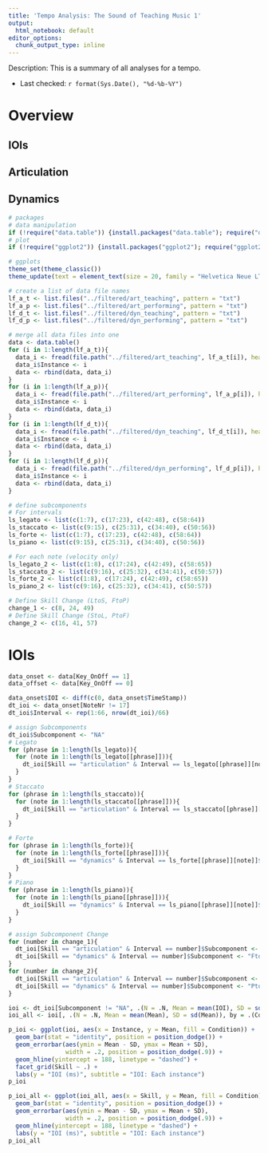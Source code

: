 ```yaml
---
title: 'Tempo Analysis: The Sound of Teaching Music 1'
output:
  html_notebook: default
editor_options: 
  chunk_output_type: inline
---
```


Description: This is a summary of all analyses for a tempo.

- Last checked: `r format(Sys.Date(), "%d-%b-%Y")`

# Overview
## IOIs

## Articulation

## Dynamics

```r
# packages
# data manipulation
if (!require("data.table")) {install.packages("data.table"); require("data.table")}
# plot
if (!require("ggplot2")) {install.packages("ggplot2"); require("ggplot2")}

# ggplots
theme_set(theme_classic())
theme_update(text = element_text(size = 20, family = "Helvetica Neue LT Std 57 Condensed"), legend.position = "bottom")
```

```r
# create a list of data file names
lf_a_t <- list.files("../filtered/art_teaching", pattern = "txt")
lf_a_p <- list.files("../filtered/art_performing", pattern = "txt")
lf_d_t <- list.files("../filtered/dyn_teaching", pattern = "txt")
lf_d_p <- list.files("../filtered/dyn_performing", pattern = "txt")

# merge all data files into one
data <- data.table()
for (i in 1:length(lf_a_t)){
  data_i <- fread(file.path("../filtered/art_teaching", lf_a_t[i]), header = T, sep = ",", dec = ".")
  data_i$Instance <- i
  data <- rbind(data, data_i)
}
for (i in 1:length(lf_a_p)){
  data_i <- fread(file.path("../filtered/art_performing", lf_a_p[i]), header = T, sep = ",", dec = ".")
  data_i$Instance <- i
  data <- rbind(data, data_i)
}
for (i in 1:length(lf_d_t)){
  data_i <- fread(file.path("../filtered/dyn_teaching", lf_d_t[i]), header = T, sep = ",", dec = ".")
  data_i$Instance <- i
  data <- rbind(data, data_i)
}
for (i in 1:length(lf_d_p)){
  data_i <- fread(file.path("../filtered/dyn_performing", lf_d_p[i]), header = T, sep = ",", dec = ".")
  data_i$Instance <- i
  data <- rbind(data, data_i)
}

# define subcomponents
# For intervals
ls_legato <- list(c(1:7), c(17:23), c(42:48), c(58:64))
ls_staccato <- list(c(9:15), c(25:31), c(34:40), c(50:56))
ls_forte <- list(c(1:7), c(17:23), c(42:48), c(58:64))
ls_piano <- list(c(9:15), c(25:31), c(34:40), c(50:56))

# For each note (velocity only)
ls_legato_2 <- list(c(1:8), c(17:24), c(42:49), c(58:65))
ls_staccato_2 <- list(c(9:16), c(25:32), c(34:41), c(50:57))
ls_forte_2 <- list(c(1:8), c(17:24), c(42:49), c(58:65))
ls_piano_2 <- list(c(9:16), c(25:32), c(34:41), c(50:57))

# Define Skill Change (LtoS, FtoP)
change_1 <- c(8, 24, 49)
# Define Skill Change (StoL, PtoF)
change_2 <- c(16, 41, 57)
```

# IOIs
```r
data_onset <- data[Key_OnOff == 1]
data_offset <- data[Key_OnOff == 0]

data_onset$IOI <- diff(c(0, data_onset$TimeStamp))
dt_ioi <- data_onset[NoteNr != 17]
dt_ioi$Interval <- rep(1:66, nrow(dt_ioi)/66)

# assign Subcomponents
dt_ioi$Subcomponent <- "NA"
# Legato
for (phrase in 1:length(ls_legato)){
  for (note in 1:length(ls_legato[[phrase]])){
    dt_ioi[Skill == "articulation" & Interval == ls_legato[[phrase]][note]]$Subcomponent <- "Legato"
  }
}
# Staccato
for (phrase in 1:length(ls_staccato)){
  for (note in 1:length(ls_staccato[[phrase]])){
    dt_ioi[Skill == "articulation" & Interval == ls_staccato[[phrase]][note]]$Subcomponent <- "Staccato"
  }
}

# Forte
for (phrase in 1:length(ls_forte)){
  for (note in 1:length(ls_forte[[phrase]])){
    dt_ioi[Skill == "dynamics" & Interval == ls_forte[[phrase]][note]]$Subcomponent <- "Forte"
  }
}
# Piano
for (phrase in 1:length(ls_piano)){
  for (note in 1:length(ls_piano[[phrase]])){
    dt_ioi[Skill == "dynamics" & Interval == ls_piano[[phrase]][note]]$Subcomponent <- "Piano"
  }
}

# assign Subcomponent Change
for (number in change_1){
  dt_ioi[Skill == "articulation" & Interval == number]$Subcomponent <- "LtoS"
  dt_ioi[Skill == "dynamics" & Interval == number]$Subcomponent <- "FtoP"
}
for (number in change_2){
  dt_ioi[Skill == "articulation" & Interval == number]$Subcomponent <- "StoL"
  dt_ioi[Skill == "dynamics" & Interval == number]$Subcomponent <- "PtoF"
}

ioi <- dt_ioi[Subcomponent != "NA", .(N = .N, Mean = mean(IOI), SD = sd(IOI)), by = .(Instance, Condition, Skill)]
ioi_all <- ioi[, .(N = .N, Mean = mean(Mean), SD = sd(Mean)), by = .(Condition, Skill)]
```

```r
p_ioi <- ggplot(ioi, aes(x = Instance, y = Mean, fill = Condition)) +
  geom_bar(stat = "identity", position = position_dodge()) +
  geom_errorbar(aes(ymin = Mean - SD, ymax = Mean + SD),
                width = .2, position = position_dodge(.9)) +
  geom_hline(yintercept = 188, linetype = "dashed") +
  facet_grid(Skill ~ .) +
  labs(y = "IOI (ms)", subtitle = "IOI: Each instance")
p_ioi

p_ioi_all <- ggplot(ioi_all, aes(x = Skill, y = Mean, fill = Condition)) +
  geom_bar(stat = "identity", position = position_dodge()) +
  geom_errorbar(aes(ymin = Mean - SD, ymax = Mean + SD),
                width = .2, position = position_dodge(.9)) +
  geom_hline(yintercept = 188, linetype = "dashed") +
  labs(y = "IOI (ms)", subtitle = "IOI: Each instance")
p_ioi_all
```
